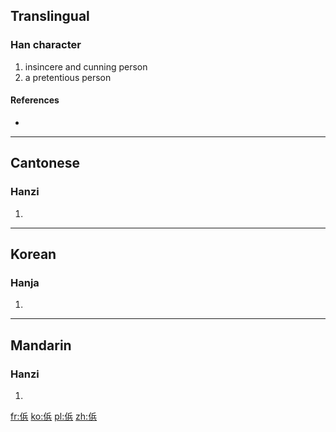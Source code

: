 ==Translingual==

===Han character===
{{Han char|rn=9|rad=人|as=07|sn=9|four=|canj=人人一金 (OOMC)}}

# insincere and cunning person
# a pretentious person

====References====
* {{Han ref|kx=0105.220|hdz=10163.020|uh=345F|ud=13407}}

----

==Cantonese==

===Hanzi===
{{yue-hanzi|jyut=|y=mang1}}

# {{defn|lang=yue|sort=人07}}
----

==Korean==

===Hanja===
{{ko-hanja|hangeul=팽|rv=paeng|mr=p'aeng|y=phayng|eumhun=거짓말하다|ehrv=geojinmalhada|ehmr=kŏjinmarhada|ehy=kecismalhata}}

# {{defn|lang=ko|sort=人07}}

----

==Mandarin==

===Hanzi===
{{cmn-hanzi|pin=[[běng]] ([[beng3]]), [[bó]] ([[bo2]]), [[pěng]] ([[peng3]])|wg=peng<sup>3</sup>, po<sup>2</sup>, p'eng<sup>3</sup>}}

# {{defn|lang=cmn|sort=人07}}

[[fr:㑟]]
[[ko:㑟]]
[[pl:㑟]]
[[zh:㑟]]